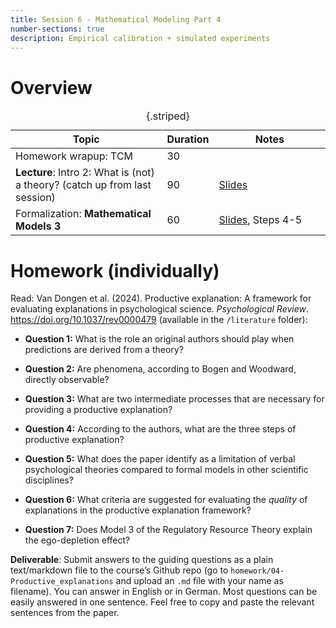 ---
title: Session 6 - Mathematical Modeling Part 4
number-sections: true
description: Empirical calibration + simulated experiments
---

# Overview

| Topic                                                                      | Duration | Notes                                                    |
| -------------------------------------------------------------------------- | -------- | -------------------------------------------------------- |
| Homework wrapup: TCM                                                       | 30       |                                                          |
| **Lecture**: Intro 2: What is (not) a theory? (catch up from last session) | 90       | [Slides](../lectures/Intro2/Intro2.qmd)                  |
| Formalization: **Mathematical Models 3**                                   | 60       | [Slides](../lectures/MathModel/MathModel.qmd), Steps 4-5 |
: {.striped}



# Homework (individually)

Read: Van Dongen et al. (2024). Productive explanation: A framework for evaluating explanations in psychological science. *Psychological Review*. [https://doi.org/10.1037/rev0000479](https://doi.org/10.1037/rev0000479) (available in the `/literature` folder):

- **Question 1:** What is the role an original authors should play when predictions are derived from a theory?
<!-- Answer: None. -->

- **Question 2:** Are phenomena, according to Bogen and Woodward, directly observable?

<!-- Answer: No. Although they are *established* by evidence from observations, they transcend any particular set of structured or unstructured data. -->


- **Question 3:** What are two intermediate processes that are necessary for providing a productive explanation?
  <!-- - **Answer:** "Productive explanation provides a clear connection between a verbal theory and a phenomenon through the use of two intermediaries (a) a formal model that is an explication of the theory and (b) a statistical pattern that represents the phenomenon." (Page 5) -->

- **Question 4:** According to the authors, what are the three steps of productive explanation?
  <!-- - **Answer:** "1. Represent the phenomenon as a statistical pattern, 2. Explicate the verbal theory as a formal model, 3. Evaluate whether the formal model produces the statistical pattern." (Page 5) -->

- **Question 5:** What does the paper identify as a limitation of verbal psychological theories compared to formal models in other scientific disciplines?
  <!-- - **Answer:** "However, the fact that the theory is purely verbal in character makes it hard to evaluate what exactly is implied by the theory. As a result, it is difficult to assess whether the theory indeed explains a certain phenomenon." (Page 2) -->

- **Question 6:** What criteria are suggested for evaluating the *quality* of explanations in the productive explanation framework?
  <!-- - **Answer:** "The first criterion, precision, refers to the strength of the theoretical anchor between verbal theory and formal model. The second criterion is robustness: it specifies to what extent the formal models consistent with the verbal theory produce the phenomenon. Finally, empirical relevance captures to what extent the theory is necessary for the explanation of the phenomenon." (Page 9) -->

- **Question 7:** Does Model 3 of the Regulatory Resource Theory explain the ego-depletion effect?

<!-- Answer: 
With the specifically chosen parameters: Yes. But it "depends on a quite delicate balance between parameters that characterize the interplay between task demand and willpower." 
 -->


**Deliverable**: Submit answers to the guiding questions as a plain text/markdown file to the course's Github repo (go to `homework/04-Productive_explanations` and upload an `.md` file with your name as filename). You can answer in English or in German. Most questions can be easily answered in one sentence. Feel free to copy and paste the relevant sentences from the paper. 
